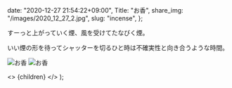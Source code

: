
  date: "2020-12-27 21:54:22+09:00",
  Title: "お香",
  share_img: "/images/2020_12_27_2.jpg",
  slug: "incense",
};

すーっと上がっていく煙、風を受けてたなびく煙。

いい煙の形を待ってシャッターを切るひと時は不確実性と向き合うような時間。

![お香](/images/2020_12_27_1.jpg)
![お香](/images/2020_12_27_2.jpg)

  <>
    <Head>
      <title>{meta.Title} | 異郷好実</title>
    </Head>
    <PostLayout meta={meta}>{children}</PostLayout>
  </>
);
